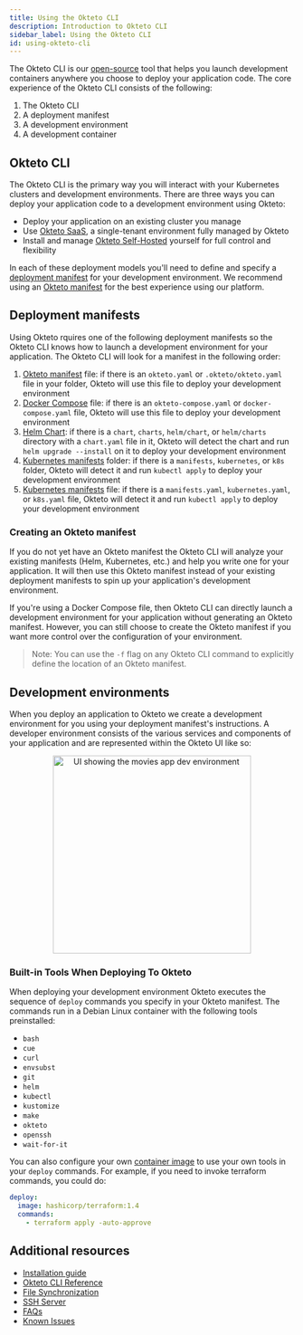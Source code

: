 ```yaml
---
title: Using the Okteto CLI
description: Introduction to Okteto CLI
sidebar_label: Using the Okteto CLI
id: using-okteto-cli
---
```



The Okteto CLI is our [open-source](https://github.com/okteto/okteto) tool that helps you launch development containers anywhere you choose to deploy your application code. The core experience of the Okteto CLI consists of the following:

1. The Okteto CLI
1. A deployment manifest
1. A development environment
1. A development container

## Okteto CLI

The Okteto CLI is the primary way you will interact with your Kubernetes clusters and development environments. There are three ways you can deploy your application code to a development environment using Okteto:

- Deploy your application on an existing cluster you manage
- Use [Okteto SaaS](https://www.okteto.com/pricing/?plan=SaaS), a single-tenant environment fully managed by Okteto
- Install and manage [Okteto Self-Hosted](https://www.okteto.com/pricing/) yourself for full control and flexibility

In each of these deployment models you'll need to define and specify a [deployment manifest](#deployment-manifests) for your development environment. We recommend using an [Okteto manifest](reference/okteto-manifest.mdx) for the best experience using our platform.

## Deployment manifests

Using Okteto rquires one of the following deployment manifests so the Okteto CLI knows how to launch a development environment for your application. The Okteto CLI will look for a manifest in the following order:

1. [Okteto manifest](reference/okteto-manifest.mdx) file: if there is an `okteto.yaml` or `.okteto/okteto.yaml` file in your folder, Okteto will use this file to deploy your development environment
1. [Docker Compose](reference/docker-compose.mdx) file: if there is an `okteto-compose.yaml` or `docker-compose.yaml` file, Okteto will use this file to deploy your development environment
1. [Helm Chart](https://helm.sh/docs/topics/charts/): if there is a `chart`, `charts`, `helm/chart`, or `helm/charts` directory with a `chart.yaml` file in it, Okteto will detect the chart and run `helm upgrade --install` on it to deploy your development environment
1. [Kubernetes manifests](https://kubernetes.io/docs/concepts/cluster-administration/manage-deployment/) folder: if there is a `manifests`, `kubernetes`, or `k8s` folder, Okteto will detect it and run `kubectl apply` to deploy your development environment
1. [Kubernetes manifests](https://kubernetes.io/docs/concepts/cluster-administration/manage-deployment/) file: if there is a `manifests.yaml`, `kubernetes.yaml`, or `k8s.yaml` file, Okteto will detect it and run `kubectl apply` to deploy your development environment

### Creating an Okteto manifest

If you do not yet have an Okteto manifest the Okteto CLI will analyze your existing manifests (Helm, Kubernetes, etc.) and help you write one for your application. It will then use this Okteto manifest instead of your existing deployment manifests to spin up your application's development environment.

If you're using a Docker Compose file, then Okteto CLI can directly launch a development environment for your application without generating an Okteto manifest. However, you can still choose to create the Okteto manifest if you want more control over the configuration of your environment.

> Note: You can use the `-f` flag on any Okteto CLI command to explicitly define the location of an Okteto manifest.

## Development environments

When you deploy an application to Okteto we create a development environment for you using your deployment manifest's instructions. A developer environment consists of the various services and components of your application and are represented within the Okteto UI like so:

<p align="center">
  <Image
    src={require("@site/static/img/okteto-ui-dev-env.png").default}
    alt="UI showing the movies app dev environment"
    width="350"
  />
</p>

### Built-in Tools When Deploying To Okteto

When deploying your development environment Okteto executes the sequence of `deploy` commands you specify in your Okteto manifest. The commands run in a Debian Linux container with the following tools preinstalled:

- `bash`
- `cue`
- `curl`
- `envsubst`
- `git`
- `helm`
- `kubectl`
- `kustomize`
- `make`
- `okteto`
- `openssh`
- `wait-for-it`

You can also configure your own [container image](reference/okteto-manifest.mdx/#deploy-remotely) to use your own tools in your `deploy` commands. For example, if you need to invoke terraform commands, you could do:

```yaml
deploy:
  image: hashicorp/terraform:1.4
  commands:
    - terraform apply -auto-approve
```

## Additional resources

- [Installation guide](get-started/install-okteto-cli.mdx#installing-okteto-cli)
- [Okteto CLI Reference](reference/okteto-cli.mdx)
- [File Synchronization](reference/file-synchronization.mdx)
- [SSH Server](reference/ssh-server.mdx)
- [FAQs](reference/faqs.mdx)
- [Known Issues](reference/known-issues.mdx)